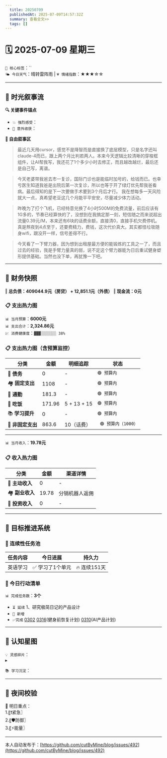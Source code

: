 ```yaml
---
  title: 20250709
  publishedAt: 2025-07-09T14:57:32Z
  summary: 查看全文>>
  tags: []
---
```


# 🗓️ 2025-07-09 星期三  
`🔑 核心标签`：``  
`🌤️ 今日天气`：晴转雷阵雨 | `💗 情绪指数`：★★★☆☆   

---


## 🌊 **时光叙事流**
**🔍 关键事件锚点**  
- `💥 强烈感受`：                    
- `🎉 意外收获`：         

**📖 自由叙事区**  
>  最近几天用cursor，感觉不是降智而是直接换了底层模型，只是名字还叫claude-4而已，跟上两个月比判若两人。本来今天逻辑比较清晰的穿梭框组件，让AI帮我写，我还花了1个多少小时去修正，而且越改越烂，最后还是自己写，离谱。

> 今天老婆带我爸去市一复诊，国际门诊也是能临时加号的，给钱而已。也幸亏医生知道我爸是出院后第一次复诊，所以也等于开了绿灯优先帮我爸看病。最后得知的是下一次要做手术要到3个月后才行。
> 我在想每多一天风险就大一点，真希望老豆这几个月能平平安安，尽量减少体力活动。

> 昨晚为了打个飞机，已经特意兑换了4小时500M的免费流量，前后应该有1G多的，节奏已经算快的了，没想到在我搞定那一刻，短信随之而来说超出流量0.39元/M，本来还有6块的话费余额，直接清0，直接手机欠费停机。真是熬夜到4点至于，还要费精力，费钱，这次代价真大。其实都怪垃圾随身wifi，跟没开一样，信号差得不行。

> 今天看了一下臂力器，因为想到出租屋最方便的能锻炼的工具之一了，而且过去的经验，我是手臂力量真的弱，说不定这个臂力器能为日后重试健身塑形提供基础。当然也没下单，再犹豫一下吧。

---

## 💸 **财务快照**
‖ **总负债：409044.9元（房贷） + 12,851.1元（外债）**
‖ **现金流：0元**

### 📋 支出热力图

`📊 当月预算`：**6000元**  
`📊 支出合计`：**2,324.86元**  
`💹 消费健康度`：`▓▓▓░░░░░░░ 38%`  
### 📋 支出热力图（含预算监控）
| 分类         | 金额    | 明细追踪                  | 状态           |
|--------------|---------|---------------------------|----------------|
| 🏦 **债务**    | 0   | -    | `🟢 预算内`   |
| 🏘️ **固定支出** | 1108     |  -  | `🟢 预算内`     |
| 🚌 **通勤**     | 181.3   | - | `🟢 预算内`     |
| 🍜 **吃饭**     | 171.96  | 5 + 13 + 15  | `🟢 预算内`   |
| 📚 **学习提升** | 0      | -     | `🟢 预算内`     |
| 🎲 **非固定支出** | 863.6    | 10（话费）  | ` 🟢 预算内（1000）`  |
---

`📊 当月收入`：**19.78元**  

### 📋 收入热力图
| 分类         | 金额    | 渠道详情             |
|--------------|---------|-------------------------|
| 🏦 **主动收入**  | 0                | -        |
| 🏘️ **副业收入**  | 19.78                | 分销机器人返佣        |
| 🚌 **投资收入**  | 0                | -        |



---

## 🎯 **目标推进系统**

### 🔄 连续性任务池
| 任务内容                | 今日进展          | 持久力     |
|-------------------------|-------------------|------------|
| 英语学习         | ✅ 学习了1个单元 | 🔥 连续151天  |



### 📌 今日行动清单

`📊 完成任务数`：**3个**  
- `⏳ 延续` 1、研究极简日记的产品设计             
- `🚩 新增`   
- `✅完成` [0302](note://WEB9685e40ae7a6464db1196641a1ffd0ee)   [0316](note://WEBc1fcc89ec3e741538b703e8017b38c9f)(健身前恢复计划)  [0310](note://WEBfc89f9187c014fbe9fab88e2d09b4bde)(AI产品计划)


---

## 🌌 **认知星图**
`💡 灵感碎片`：  
▸ 


`📚 学习沉淀`：  
>    

---

## 🌃 夜间校验

🚀 明日重点：  
1.〖❗紧急〗  
2.〖🛡️防御〗  
3.〖⚡能量〗

---
本人自动发布于：[https://github.com/cutByMine/blog/issues/492](https://github.com/cutByMine/blog/issues/492)
